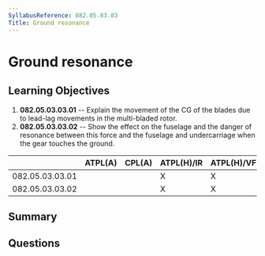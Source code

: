 ```yaml
---
SyllabusReference: 082.05.03.03
Title: Ground resonance
---
```


# Ground resonance

## Learning Objectives

1. **082.05.03.03.01** -- Explain the movement of the CG of the blades due to
   lead-lag movements in the multi-bladed rotor.
2. **082.05.03.03.02** -- Show the effect on the fuselage and the danger of
   resonance between this force and the fuselage and undercarriage when the gear
   touches the ground.

|                 | ATPL(A) | CPL(A) | ATPL(H)/IR | ATPL(H)/VFR | CPL(H) | IR  | CBIR(A) |
| --------------- | ------- | ------ | ---------- | ----------- | ------ | --- | ------- |
| 082.05.03.03.01 |         |        | X          | X           | X      |     |         |
| 082.05.03.03.02 |         |        | X          | X           | X      |     |         |

## Summary

## Questions
